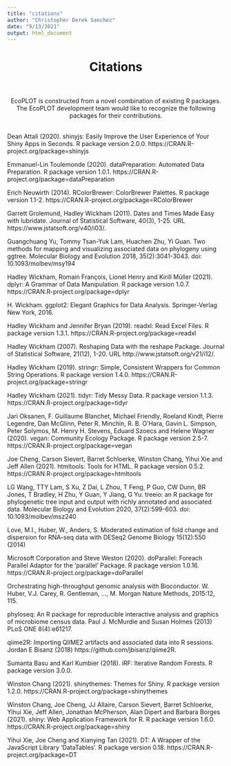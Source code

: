 ```yaml
---
title: "citations"
author: "Christopher Derek Sanchez"
date: "9/13/2021"
output: html_document
---
```


<div style="text-align:center">
<h1><b>Citations</b></h1><br></br>
EcoPLOT is constructed from a novel combination of existing R packages. The EcoPLOT development team would like to recognize the following packages for their contributions.  <br></br>
</div>

  Dean Attali (2020). shinyjs: Easily Improve the User Experience of Your Shiny Apps
  in Seconds. R package version 2.0.0. https://CRAN.R-project.org/package=shinyjs
  
  Emmanuel-Lin Toulemonde (2020). dataPreparation: Automated Data Preparation. R
  package version 1.0.1. https://CRAN.R-project.org/package=dataPreparation
  
  Erich Neuwirth (2014). RColorBrewer: ColorBrewer Palettes. R package version
  1.1-2. https://CRAN.R-project.org/package=RColorBrewer
  
  Garrett Grolemund, Hadley Wickham (2011). Dates and Times Made Easy with
  lubridate. Journal of Statistical Software, 40(3), 1-25. URL
  https://www.jstatsoft.org/v40/i03/.
  
  Guangchuang Yu, Tommy Tsan-Yuk Lam, Huachen Zhu, Yi Guan. Two methods for mapping
  and visualizing associated data on phylogeny using ggtree. Molecular Biology and
  Evolution 2018, 35(2):3041-3043. doi: 10.1093/molbev/msy194
  
  Hadley Wickham, Romain François, Lionel Henry and Kirill Müller (2021). dplyr: A
  Grammar of Data Manipulation. R package version 1.0.7.
  https://CRAN.R-project.org/package=dplyr
  
  H. Wickham. ggplot2: Elegant Graphics for Data Analysis. Springer-Verlag New York,
  2016.
  
  Hadley Wickham and Jennifer Bryan (2019). readxl: Read Excel Files. R package
  version 1.3.1. https://CRAN.R-project.org/package=readxl
  
  Hadley Wickham (2007). Reshaping Data with the reshape Package. Journal of
  Statistical Software, 21(12), 1-20. URL http://www.jstatsoft.org/v21/i12/.
  
  Hadley Wickham (2019). stringr: Simple, Consistent Wrappers for Common String
  Operations. R package version 1.4.0. https://CRAN.R-project.org/package=stringr
  
  Hadley Wickham (2021). tidyr: Tidy Messy Data. R package version 1.1.3.
  https://CRAN.R-project.org/package=tidyr
  
  Jari Oksanen, F. Guillaume Blanchet, Michael Friendly, Roeland Kindt, Pierre
  Legendre, Dan McGlinn, Peter R. Minchin, R. B. O'Hara, Gavin L. Simpson, Peter
  Solymos, M. Henry H. Stevens, Eduard Szoecs and Helene Wagner (2020). vegan:
  Community Ecology Package. R package version 2.5-7.
  https://CRAN.R-project.org/package=vegan
  
  Joe Cheng, Carson Sievert, Barret Schloerke, Winston Chang, Yihui Xie and Jeff
  Allen (2021). htmltools: Tools for HTML. R package version 0.5.2.
  https://CRAN.R-project.org/package=htmltools
  
  LG Wang, TTY Lam, S Xu, Z Dai, L Zhou, T Feng, P Guo, CW Dunn, BR Jones, T
  Bradley, H Zhu, Y Guan, Y Jiang, G Yu. treeio: an R package for phylogenetic tree
  input and output with richly annotated and associated data. Molecular Biology and
  Evolution 2020, 37(2):599-603. doi: 10.1093/molbev/msz240
  
  Love, M.I., Huber, W., Anders, S. Moderated estimation of fold change and
  dispersion for RNA-seq data with DESeq2 Genome Biology 15(12):550 (2014)
  
  Microsoft Corporation and Steve Weston (2020). doParallel: Foreach Parallel
  Adaptor for the 'parallel' Package. R package version 1.0.16.
  https://CRAN.R-project.org/package=doParallel
  
  Orchestrating high-throughput genomic analysis with Bioconductor. W. Huber, V.J.
  Carey, R. Gentleman, ..., M. Morgan Nature Methods, 2015:12, 115.
  
  phyloseq: An R package for reproducible interactive analysis and graphics of
  microbiome census data. Paul J. McMurdie and Susan Holmes (2013) PLoS ONE
  8(4):e61217.
  
  qiime2R: Importing QIIME2 artifacts and associated data into R sessions. Jordan E
  Bisanz (2018) https://github.com/jbisanz/qiime2R.
  
  Sumanta Basu and Karl Kumbier (2018). iRF: Iterative Random Forests. R package
  version 3.0.0.
  
  Winston Chang (2021). shinythemes: Themes for Shiny. R package version 1.2.0.
  https://CRAN.R-project.org/package=shinythemes
  
  Winston Chang, Joe Cheng, JJ Allaire, Carson Sievert, Barret Schloerke, Yihui Xie,
  Jeff Allen, Jonathan McPherson, Alan Dipert and Barbara Borges (2021). shiny: Web
  Application Framework for R. R package version 1.6.0.
  https://CRAN.R-project.org/package=shiny
  

  Yihui Xie, Joe Cheng and Xianying Tan (2021). DT: A Wrapper of the JavaScript
  Library 'DataTables'. R package version 0.18.
  https://CRAN.R-project.org/package=DT



